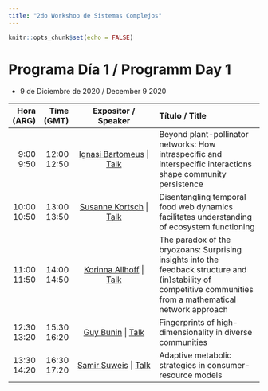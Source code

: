 ```yaml
---
title: "2do Workshop de Sistemas Complejos"
---
```


```r
knitr::opts_chunk$set(echo = FALSE)
```


# Programa Día 1 / Programm Day 1  

* 9 de Diciembre de 2020 / December 9 2020



------------------------------------------------------------------------------------------------------------------------
   Hora    Time     Expositor /                               Título / 
  (ARG)   (GMT)     Speaker                                   Title
------- ------- --------------------------------------------- ----------------------------------------------------------
 9:00   12:00   [Ignasi Bartomeus](https://bit.ly/33alHVJ) |  Beyond plant-pollinator networks: How intraspecific 
 9:50   12:50   [Talk](https://youtu.be/SJwoY8dDEP4?t=330)    and interspecific interactions shape community persistence

                       
10:00   13:00   [Susanne Kortsch](https://bit.ly/33xyIbW) |   Disentangling temporal food web dynamics facilitates
10:50   13:50   [Talk](https://youtu.be/iSKvjFEmTRo?t=267)    understanding of ecosystem functioning  
                       
11:00   14:00   [Korinna Allhoff](https://bit.ly/2UxLWAz)     The paradox of the bryozoans: Surprising insights into the 
11:50   14:50   | [Talk](https://youtu.be/kDcv2PyNOrU?t=180)  feedback structure and (in)stability of competitive 
                                                              communities from a mathematical network approach
                          
12:30   15:30   [Guy Bunin](https://bit.ly/35JFaOn) |         Fingerprints of high-dimensionality in diverse communities
13:20   16:20   [Talk](https://youtu.be/1Ik6dIX2Th0?t=330)         

13:30   16:30   [Samir Suweis](https://suweis.github.io/) |   Adaptive metabolic strategies in consumer-resource models
14:20   17:20   [Talk](https://youtu.be/iceYoyzxasU?t=324)                                         
                       
------------------------------------------------------------------------------------------------------------------------ 